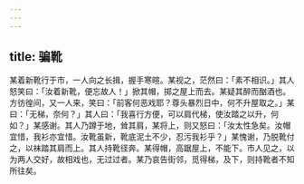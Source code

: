 ```yaml
---
---
---
```

title: 骗靴
---



某着新靴行于市，一人向之长揖，握手寒暄。某视之，茫然曰：「素不相识。」其人怒笑曰：「汝着新靴，便忘故人！」掀其帽，掷之屋上而去。某疑其醉而酗酒也。方彷徨间，又一人来，笑曰：「前客何恶戏耶？尊头暴烈日中，何不升屋取之。」某曰：「无梯，奈何？」其人曰：「我喜行方便，可以肩代梯，使汝踏之以升，何如？」某感谢。其人乃蹲于地，耸其肩，某将上，则又怒曰：「汝太性急矣。汝帽宜惜，我衫亦宜惜。汝靴虽新，靴底泥土不少，忍污我衫乎？」某愧谢，乃脱靴付之，以袜踏其肩而上。其人持靴径奔。某得帽，高踞屋上，不能下。市人见之，以为两人交好，故相戏也，无过过者。某乃哀告街邻，觅得梯，及下，则持靴者不知所往矣。